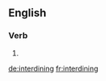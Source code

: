 ==English==

===Verb===
{{head|en|present participle}}

# {{present participle of|interdine|lang=en|nocat=1}}

[[de:interdining]]
[[fr:interdining]]